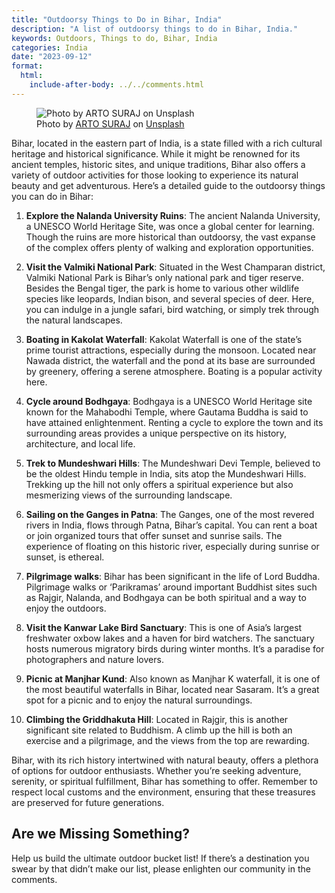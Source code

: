 ```yaml
---
title: "Outdoorsy Things to Do in Bihar, India"
description: "A list of outdoorsy things to do in Bihar, India."
keywords: Outdoors, Things to do, Bihar, India
categories: India
date: "2023-09-12"
format:
  html:
    include-after-body: ../../comments.html
---
```


![Photo by <a href="https://unsplash.com/@artosuraj?utm_source=unsplash&utm_medium=referral&utm_content=creditCopyText">ARTO SURAJ</a> on <a href="https://unsplash.com/photos/CUo_7OUWEmM?utm_source=unsplash&utm_medium=referral&utm_content=creditCopyText">Unsplash</a>](https://images.unsplash.com/photo-1629705991555-46d94cbcf753?ixlib=rb-4.0.3&ixid=M3wxMjA3fDB8MHxwaG90by1wYWdlfHx8fGVufDB8fHx8fA%3D%3D&auto=format&fit=crop&w=3133&q=80){fig-alt="Photo of Ghora Katora lake, Ghora Katora, Bihar" .preview-image}

Bihar, located in the eastern part of India, is a state filled with a rich cultural heritage and historical significance. While it might be renowned for its ancient temples, historic sites, and unique traditions, Bihar also offers a variety of outdoor activities for those looking to experience its natural beauty and get adventurous. Here's a detailed guide to the outdoorsy things you can do in Bihar: 

1. **Explore the Nalanda University Ruins**:
The ancient Nalanda University, a UNESCO World Heritage Site, was once a global center for learning. Though the ruins are more historical than outdoorsy, the vast expanse of the complex offers plenty of walking and exploration opportunities. 

2. **Visit the Valmiki National Park**:
Situated in the West Champaran district, Valmiki National Park is Bihar's only national park and tiger reserve. Besides the Bengal tiger, the park is home to various other wildlife species like leopards, Indian bison, and several species of deer. Here, you can indulge in a jungle safari, bird watching, or simply trek through the natural landscapes. 

3. **Boating in Kakolat Waterfall**:
Kakolat Waterfall is one of the state's prime tourist attractions, especially during the monsoon. Located near Nawada district, the waterfall and the pond at its base are surrounded by greenery, offering a serene atmosphere. Boating is a popular activity here. 

4. **Cycle around Bodhgaya**:
Bodhgaya is a UNESCO World Heritage site known for the Mahabodhi Temple, where Gautama Buddha is said to have attained enlightenment. Renting a cycle to explore the town and its surrounding areas provides a unique perspective on its history, architecture, and local life.

5. **Trek to Mundeshwari Hills**:
The Mundeshwari Devi Temple, believed to be the oldest Hindu temple in India, sits atop the Mundeshwari Hills. Trekking up the hill not only offers a spiritual experience but also mesmerizing views of the surrounding landscape. 

6. **Sailing on the Ganges in Patna**:
The Ganges, one of the most revered rivers in India, flows through Patna, Bihar's capital. You can rent a boat or join organized tours that offer sunset and sunrise sails. The experience of floating on this historic river, especially during sunrise or sunset, is ethereal. 

7. **Pilgrimage walks**:
Bihar has been significant in the life of Lord Buddha. Pilgrimage walks or 'Parikramas' around important Buddhist sites such as Rajgir, Nalanda, and Bodhgaya can be both spiritual and a way to enjoy the outdoors. 

8. **Visit the Kanwar Lake Bird Sanctuary**:
This is one of Asia's largest freshwater oxbow lakes and a haven for bird watchers. The sanctuary hosts numerous migratory birds during winter months. It's a paradise for photographers and nature lovers. 

9. **Picnic at Manjhar Kund**:
Also known as Manjhar K waterfall, it is one of the most beautiful waterfalls in Bihar, located near Sasaram. It's a great spot for a picnic and to enjoy the natural surroundings. 

10. **Climbing the Griddhakuta Hill**:
Located in Rajgir, this is another significant site related to Buddhism. A climb up the hill is both an exercise and a pilgrimage, and the views from the top are rewarding.

Bihar, with its rich history intertwined with natural beauty, offers a plethora of options for outdoor enthusiasts. Whether you're seeking adventure, serenity, or spiritual fulfillment, Bihar has something to offer. Remember to respect local customs and the environment, ensuring that these treasures are preserved for future generations.

::: callout-tip
## Are we Missing Something?
Help us build the ultimate outdoor bucket list! If there's a destination you swear by that didn't make our list, please enlighten our community in the comments.
:::